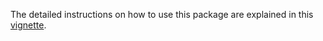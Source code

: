 The detailed instructions on how to use this package are explained in this [vignette](https://bioconductor.org/packages/devel/bioc/vignettes/BioMM/inst/doc/BioMMtutorial.html). 